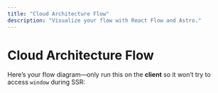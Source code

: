 ```yaml
---
title: "Cloud Architecture Flow"
description: "Visualize your flow with React Flow and Astro."
---
```



# Cloud Architecture Flow

Here’s your flow diagram—only run this on the **client** so it won’t try to access `window` during SSR:

<FlowExample client:only="react" />